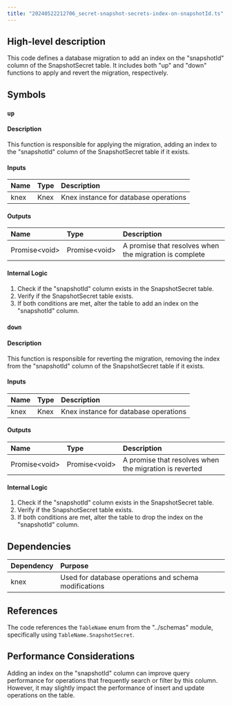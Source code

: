 ```yaml
---
title: "20240522212706_secret-snapshot-secrets-index-on-snapshotId.ts"
---
```


## High-level description
This code defines a database migration to add an index on the "snapshotId" column of the SnapshotSecret table. It includes both "up" and "down" functions to apply and revert the migration, respectively.

## Symbols

### `up`
#### Description
This function is responsible for applying the migration, adding an index to the "snapshotId" column of the SnapshotSecret table if it exists.

#### Inputs
| Name | Type | Description |
|:-----|:-----|:------------|
| knex | Knex | Knex instance for database operations |

#### Outputs
| Name | Type | Description |
|:-----|:-----|:------------|
| Promise&lt;void&gt; | Promise&lt;void&gt; | A promise that resolves when the migration is complete |

#### Internal Logic
1. Check if the "snapshotId" column exists in the SnapshotSecret table.
2. Verify if the SnapshotSecret table exists.
3. If both conditions are met, alter the table to add an index on the "snapshotId" column.

### `down`
#### Description
This function is responsible for reverting the migration, removing the index from the "snapshotId" column of the SnapshotSecret table if it exists.

#### Inputs
| Name | Type | Description |
|:-----|:-----|:------------|
| knex | Knex | Knex instance for database operations |

#### Outputs
| Name | Type | Description |
|:-----|:-----|:------------|
| Promise&lt;void&gt; | Promise&lt;void&gt; | A promise that resolves when the migration is reverted |

#### Internal Logic
1. Check if the "snapshotId" column exists in the SnapshotSecret table.
2. Verify if the SnapshotSecret table exists.
3. If both conditions are met, alter the table to drop the index on the "snapshotId" column.

## Dependencies
| Dependency | Purpose |
|:-----------|:--------|
| knex | Used for database operations and schema modifications |

## References
The code references the `TableName` enum from the "../schemas" module, specifically using `TableName.SnapshotSecret`.

## Performance Considerations
Adding an index on the "snapshotId" column can improve query performance for operations that frequently search or filter by this column. However, it may slightly impact the performance of insert and update operations on the table.